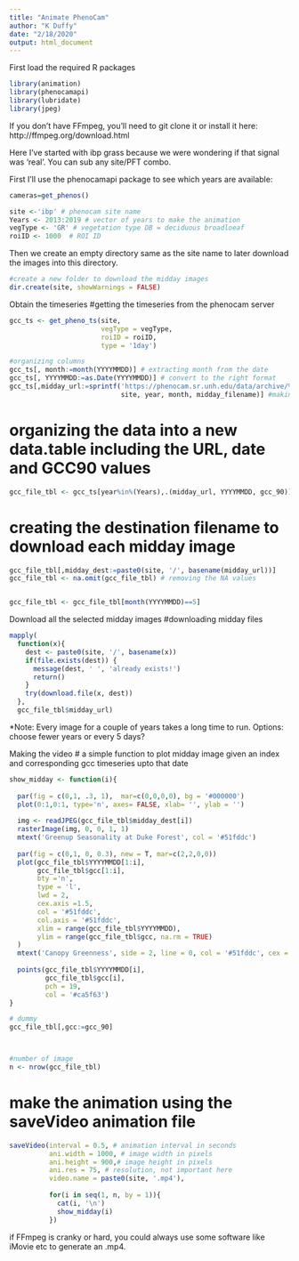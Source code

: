 ```yaml
---
title: "Animate PhenoCam"
author: "K Duffy"
date: "2/18/2020"
output: html_document
---
```


First load the required R packages
```r
library(animation)
library(phenocamapi)
library(lubridate)
library(jpeg)
```

If you don't have FFmpeg, you'll need to git clone it or install it here: http://ffmpeg.org/download.html

Here I've started with ibp grass because we were wondering if that signal was 'real'.  You can sub any site/PFT combo.

First I'll use the phenocamapi package to see which years are available:

```r
cameras=get_phenos()
```
```r
site <-'ibp' # phenocam site name
Years <- 2013:2019 # vector of years to make the animation
vegType <- 'GR' # vegetation type DB = deciduous broadloeaf
roiID <- 1000  # ROI ID 
```
Then we create an empty directory same as the site name to later download the images into this directory.
```r
#create a new folder to download the midday images
dir.create(site, showWarnings = FALSE)
```
Obtain the timeseries
#getting the timeseries from the phenocam server
```r
gcc_ts <- get_pheno_ts(site, 
                       vegType = vegType, 
                       roiID = roiID, 
                       type = '1day')
```

```r
#organizing columns
gcc_ts[, month:=month(YYYYMMDD)] # extracting month from the date
gcc_ts[, YYYYMMDD:=as.Date(YYYYMMDD)] # convert to the right format
gcc_ts[,midday_url:=sprintf('https://phenocam.sr.unh.edu/data/archive/%s/%04d/%02d/%s', 
                            site, year, month, midday_filename)] #making the URL of midday images

```


# organizing the data into a new data.table including the URL, date and GCC90 values
```r
gcc_file_tbl <- gcc_ts[year%in%(Years),.(midday_url, YYYYMMDD, gcc_90)] 
```

# creating the destination filename to download each midday image
```r
gcc_file_tbl[,midday_dest:=paste0(site, '/', basename(midday_url))] 
gcc_file_tbl <- na.omit(gcc_file_tbl) # removing the NA values


gcc_file_tbl <- gcc_file_tbl[month(YYYYMMDD)==5]

```
Download all the selected midday images
#downloading midday files
```r
mapply(
  function(x){
    dest <- paste0(site, '/', basename(x))
    if(file.exists(dest)) {
      message(dest, ' ', 'already exists!')
      return()
    }
    try(download.file(x, dest))
  },
  gcc_file_tbl$midday_url)
```
*Note: Every image for a couple of years takes a long time to run.  Options: choose fewer years or every 5 days?

Making the video
# a simple function to plot midday image given an index and corresponding gcc timeseries upto that date
```r
show_midday <- function(i){
  
  par(fig = c(0,1, .3, 1),  mar=c(0,0,0,0), bg = '#000000')  
  plot(0:1,0:1, type='n', axes= FALSE, xlab= '', ylab = '')
  
  img <- readJPEG(gcc_file_tbl$midday_dest[i])
  rasterImage(img, 0, 0, 1, 1)
  mtext('Greenup Seasonality at Duke Forest', col = '#51fddc')
  
  par(fig = c(0,1, 0, 0.3), new = T, mar=c(2,2,0,0))  
  plot(gcc_file_tbl$YYYYMMDD[1:i], 
       gcc_file_tbl$gcc[1:i], 
       bty ='n', 
       type = 'l',
       lwd = 2,
       cex.axis =1.5,
       col = '#51fddc', 
       col.axis = '#51fddc',
       xlim = range(gcc_file_tbl$YYYYMMDD),
       ylim = range(gcc_file_tbl$gcc, na.rm = TRUE)
  )
  mtext('Canopy Greenness', side = 2, line = 0, col = '#51fddc', cex = 2, font = 2)
  
  points(gcc_file_tbl$YYYYMMDD[i], 
         gcc_file_tbl$gcc[i], 
         pch = 19,
         col = '#ca5f63')
}

# dummy
gcc_file_tbl[,gcc:=gcc_90]



#number of image
n <- nrow(gcc_file_tbl)
```

# make the animation using the saveVideo animation file
```r
saveVideo(interval = 0.5, # animation interval in seconds
          ani.width = 1000, # image width in pixels
          ani.height = 900,# image height in pixels
          ani.res = 75, # resolution, not important here
          video.name = paste0(site, '.mp4'),
          
          for(i in seq(1, n, by = 1)){
            cat(i, '\n')
            show_midday(i)
          })
```

if FFmpeg is cranky or hard, you could always use some software like iMovie etc to generate an .mp4.